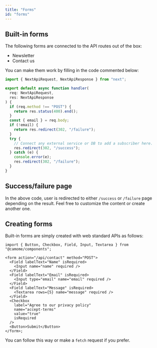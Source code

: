 ```yaml
---
title: "Forms"
id: "forms"
---
```


## Built-in forms

The following forms are connected to the API routes out of the box:

- Newsletter
- Contact us

You can make them work by filling in the code commented below:

```ts title="/pages/api/newsletter"
import { NextApiRequest, NextApiResponse } from "next";

export default async function handler(
  req: NextApiRequest,
  res: NextApiResponse
) {
  if (req.method !== "POST") {
    return res.status(400).end();
  }
  const { email } = req.body;
  if (!email) {
    return res.redirect(302, "/failure");
  }
  try {
    // Connect any external service or DB to add a subscriber here.
    res.redirect(302, "/success");
  } catch (e) {
    console.error(e);
    res.redirect(302, "/failure");
  }
}
```

## Success/failure page

In the above code, user is redirected to either `/success` or `/failure` page depending on the result. Feel free to customize the content or create another one.

## Creating forms

Built-in forms are simply created with web standard APIs as follows:

```tsx title="Form.tsx"
import { Button, Checkbox, Field, Input, Textarea } from "@camome/components";

<form action="/api/contact" method="POST">
  <Field labelText="Name" isRequired>
    <Input name="name" required />
  </Field>
  <Field labelText="Email" isRequired>
    <Input type="email" name="email" required />
  </Field>
  <Field labelText="Message" isRequired>
    <Textarea rows={5} name="message" required />
  </Field>
  <Checkbox
    label="Agree to our privacy policy"
    name="accept-terms"
    value="true"
    isRequired
  />
  <Button>Submit</Button>
</form>;
```

You can follow this way or make a `fetch` request if you prefer.
